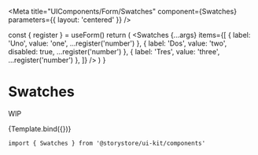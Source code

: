 
<Meta title="UIComponents/Form/Swatches" component={Swatches} parameters={{ layout: 'centered' }} />

  const { register } = useForm()
  return (
    <Swatches
      {...args}
      items={[
        { label: 'Uno', value: 'one', ...register('number') },
        { label: 'Dos', value: 'two', disabled: true, ...register('number') },
        { label: 'Tres', value: 'three', ...register('number') },
      ]}
    />
  )
}

# Swatches

WIP

<Canvas withSource="open">
  <Story
    name="Swatches"
    args={{
      name: 'number',
      variant: 'multi',
      color: 'secondary',
    }}
  >
    {Template.bind({})}
  </Story>
</Canvas>

```
import { Swatches } from '@storystore/ui-kit/components'
```
